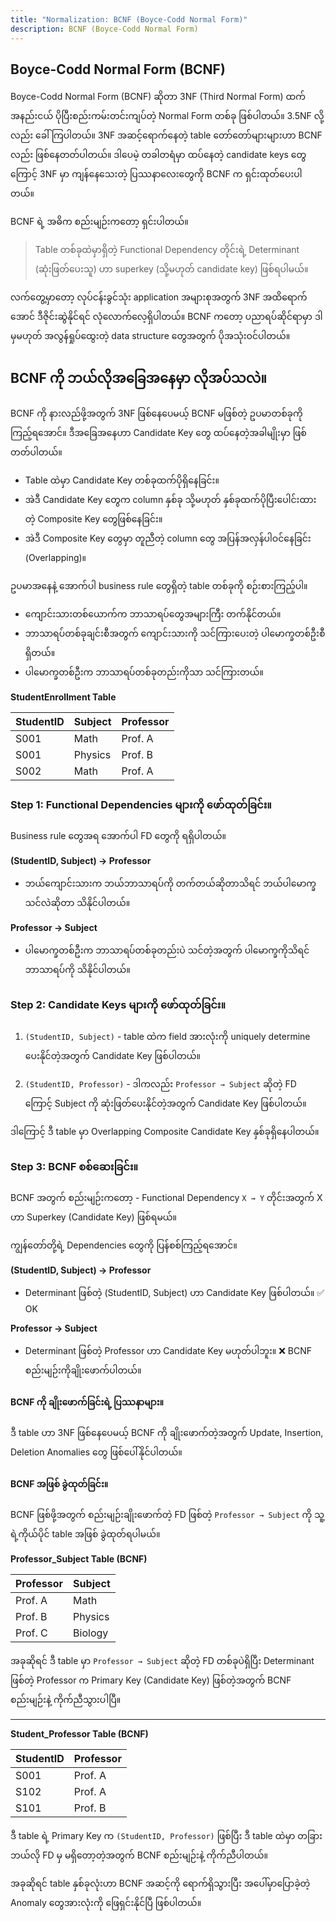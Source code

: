 ```yaml
---
title: "Normalization: BCNF (Boyce-Codd Normal Form)"
description: BCNF (Boyce-Codd Normal Form)
---
```


## Boyce-Codd Normal Form (BCNF)

Boyce-Codd Normal Form (BCNF) ဆိုတာ 3NF (Third Normal Form) ထက် အနည်းငယ် ပိုပြီးစည်းကမ်းတင်းကျပ်တဲ့ Normal Form တစ်ခု ဖြစ်ပါတယ်။  3.5NF လို့လည်း ခေါ်ကြပါတယ်။ 3NF အဆင့်ရောက်နေတဲ့ table တော်တော်များများဟာ BCNF လည်း ဖြစ်နေတတ်ပါတယ်။
ဒါပေမဲ့ တခါတရံမှာ ထပ်နေတဲ့ candidate keys တွေကြောင့် 3NF မှာ ကျန်နေသေးတဲ့ ပြဿနာလေးတွေကို BCNF က ရှင်းထုတ်ပေးပါတယ်။


BCNF ရဲ့ အဓိက စည်းမျဉ်းကတော့ ရှင်းပါတယ်။

> Table တစ်ခုထဲမှာရှိတဲ့ Functional Dependency တိုင်းရဲ့ Determinant (ဆုံးဖြတ်ပေးသူ) ဟာ superkey (သို့မဟုတ် candidate key) ဖြစ်ရပါမယ်။

လက်တွေ့မှာတော့ လုပ်ငန်းခွင်သုံး application အများစုအတွက် 3NF အထိရောက်အောင် ဒီဇိုင်းဆွဲနိုင်ရင် လုံလောက်လေ့ရှိပါတယ်။ BCNF ကတော့ ပညာရပ်ဆိုင်ရာမှာ ဒါမှမဟုတ် အလွန်ရှုပ်ထွေးတဲ့ data structure တွေအတွက် ပိုအသုံးဝင်ပါတယ်။

## BCNF ကို ဘယ်လိုအခြေအနေမှာ လိုအပ်သလဲ။

BCNF ကို နားလည်ဖို့အတွက် 3NF ဖြစ်နေပေမယ့် BCNF မဖြစ်တဲ့ ဥပမာတစ်ခုကို ကြည့်ရအောင်။ ဒီအခြေအနေဟာ Candidate Key တွေ ထပ်နေတဲ့အခါမျိုးမှာ ဖြစ်တတ်ပါတယ်။
- Table ထဲမှာ Candidate Key တစ်ခုထက်ပိုရှိနေခြင်း။
- အဲဒီ Candidate Key တွေက column နှစ်ခု သို့မဟုတ် နှစ်ခုထက်ပိုပြီးပေါင်းထားတဲ့ Composite Key တွေဖြစ်နေခြင်း။
- အဲဒီ Composite Key တွေမှာ တူညီတဲ့ column တွေ အပြန်အလှန်ပါဝင်နေခြင်း (Overlapping)။

ဥပမာအနေနဲ့ အောက်ပါ business rule တွေရှိတဲ့ table တစ်ခုကို စဉ်းစားကြည့်ပါ။

- ကျောင်းသားတစ်ယောက်က ဘာသာရပ်တွေအများကြီး တက်နိုင်တယ်။
- ဘာသာရပ်တစ်ခုချင်းစီအတွက် ကျောင်းသားကို သင်ကြားပေးတဲ့ ပါမောက္ခတစ်ဦးစီ ရှိတယ်။
- ပါမောက္ခတစ်ဦးက ဘာသာရပ်တစ်ခုတည်းကိုသာ သင်ကြားတယ်။

**StudentEnrollment Table**

| StudentID | Subject | Professor |
| ---- | ---- | ---- | 
| S001 | Math | Prof. A |
| S001 | Physics | Prof. B|
| S002 | Math | Prof. A |

### Step 1: Functional Dependencies များကို ဖော်ထုတ်ခြင်း။

Business rule တွေအရ အောက်ပါ FD တွေကို ရရှိပါတယ်။

**(StudentID, Subject) → Professor**

- ဘယ်ကျောင်းသားက ဘယ်ဘာသာရပ်ကို တက်တယ်ဆိုတာသိရင် ဘယ်ပါမောက္ခသင်လဲဆိုတာ သိနိုင်ပါတယ်။

**Professor → Subject**

- ပါမောက္ခတစ်ဦးက ဘာသာရပ်တစ်ခုတည်းပဲ သင်တဲ့အတွက် ပါမောက္ခကိုသိရင် ဘာသာရပ်ကို သိနိုင်ပါတယ်။

### Step 2: Candidate Keys များကို ဖော်ထုတ်ခြင်း။

1. `(StudentID, Subject)` - table ထဲက field အားလုံးကို uniquely determine ပေးနိုင်တဲ့အတွက် Candidate Key ဖြစ်ပါတယ်။

2.  `(StudentID, Professor)` - ဒါကလည်း `Professor → Subject` ဆိုတဲ့ FD ကြောင့် Subject ကို ဆုံးဖြတ်ပေးနိုင်တဲ့အတွက် Candidate Key ဖြစ်ပါတယ်။

ဒါကြောင့် ဒီ table မှာ Overlapping Composite Candidate Key နှစ်ခုရှိနေပါတယ်။

### Step 3: BCNF စစ်ဆေးခြင်း။
BCNF အတွက် စည်းမျဉ်းကတော့ -  Functional Dependency `X → Y` တိုင်းအတွက် X ဟာ Superkey (Candidate Key) ဖြစ်ရမယ်။
 
ကျွန်တော်တို့ရဲ့ Dependencies တွေကို ပြန်စစ်ကြည့်ရအောင်။

**(StudentID, Subject) → Professor** 
- Determinant ဖြစ်တဲ့ (StudentID, Subject) ဟာ Candidate Key ဖြစ်ပါတယ်။ ✅ OK

**Professor → Subject** 
- Determinant ဖြစ်တဲ့ Professor ဟာ Candidate Key မဟုတ်ပါဘူး။ ❌ BCNF စည်းမျဉ်းကိုချိုးဖောက်ပါတယ်။

#### BCNF ကို ချိုးဖောက်ခြင်းရဲ့ ပြဿနာများ။
ဒီ table ဟာ 3NF ဖြစ်နေပေမယ့် BCNF ကို ချိုးဖောက်တဲ့အတွက် Update, Insertion, Deletion Anomalies တွေ ဖြစ်ပေါ်နိုင်ပါတယ်။

#### BCNF အဖြစ် ခွဲထုတ်ခြင်း။

BCNF ဖြစ်ဖို့အတွက် စည်းမျဉ်းချိုးဖောက်တဲ့ FD ဖြစ်တဲ့ `Professor → Subject` ကို သူ့ရဲ့ကိုယ်ပိုင် table အဖြစ် ခွဲထုတ်ရပါမယ်။

**Professor_Subject Table (BCNF)**

| Professor | Subject |
| ---- | ---- |
| Prof. A | Math |
| Prof. B | Physics |
| Prof. C | Biology |

အခုဆိုရင် ဒီ table မှာ `Professor → Subject` ဆိုတဲ့ FD တစ်ခုပဲရှိပြီး Determinant ဖြစ်တဲ့ Professor က Primary Key (Candidate Key) ဖြစ်တဲ့အတွက် BCNF စည်းမျဉ်းနဲ့ ကိုက်ညီသွားပါပြီ။

-----

**Student_Professor Table (BCNF)**

| StudentID | Professor | 
| ---- | ---- |
| S001 | Prof. A |
| S102 | Prof. A |
| S101 | Prof. B |

ဒီ table ရဲ့ Primary Key က `(StudentID, Professor)` ဖြစ်ပြီး ဒီ table ထဲမှာ တခြား ဘယ်လို FD မှ မရှိတော့တဲ့အတွက် BCNF စည်းမျဉ်းနဲ့ ကိုက်ညီပါတယ်။

အခုဆိုရင် table နှစ်ခုလုံးဟာ BCNF အဆင့်ကို ရောက်ရှိသွားပြီး အပေါ်မှာပြောခဲ့တဲ့ Anomaly တွေအားလုံးကို ဖြေရှင်းနိုင်ပြီ ဖြစ်ပါတယ်။
